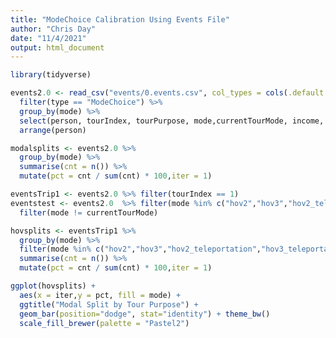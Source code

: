```yaml
---
title: "ModeChoice Calibration Using Events File"
author: "Chris Day"
date: "11/4/2021"
output: html_document
---
```


```r
library(tidyverse)
```

```r
events2.0 <- read_csv("events/0.events.csv", col_types = cols(.default = "c")) %>%
  filter(type == "ModeChoice") %>%
  group_by(mode) %>%
  select(person, tourIndex, tourPurpose, mode,currentTourMode, income, vehicleOwnership, availableAlternatives, personalVehicleAvailable, length, time, type) %>%
  arrange(person)

modalsplits <- events2.0 %>%
  group_by(mode) %>% 
  summarise(cnt = n()) %>%
  mutate(pct = cnt / sum(cnt) * 100,iter = 1)

eventsTrip1 <- events2.0 %>% filter(tourIndex == 1)
eventstest <- events2.0  %>% filter(mode %in% c("hov2","hov3","hov2_teleportation","hov3_teleportation","car")) %>%
  filter(mode != currentTourMode)

hovsplits <- eventsTrip1 %>%
  group_by(mode) %>%
  filter(mode %in% c("hov2","hov3","hov2_teleportation","hov3_teleportation")) %>%
  summarise(cnt = n()) %>%
  mutate(pct = cnt / sum(cnt) * 100,iter = 1)

ggplot(hovsplits) + 
  aes(x = iter,y = pct, fill = mode) + 
  ggtitle("Modal Split by Tour Purpose") +
  geom_bar(position="dodge", stat="identity") + theme_bw()
  scale_fill_brewer(palette = "Pastel2")

```


